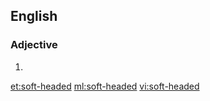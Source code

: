 ==English==

===Adjective===
{{en-adj}}

# {{alternative spelling of|softheaded}}

[[et:soft-headed]]
[[ml:soft-headed]]
[[vi:soft-headed]]